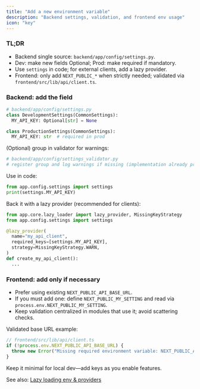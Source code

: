 ```yaml
---
title: "Add a new environment variable"
description: "Backend settings, validation, and frontend env usage"
icon: "key"
---
```


### TL;DR
- Backend single source: `backend/app/config/settings.py`.
- Dev: make new fields Optional; Prod: make required if mandatory.
- Use `settings` in code; for external clients, add a lazy provider.
- Frontend: only add `NEXT_PUBLIC_*` when strictly needed; validated via `frontend/src/lib/api/client.ts`.

### Backend: add the field
```python
# backend/app/config/settings.py
class DevelopmentSettings(CommonSettings):
  MY_API_KEY: Optional[str] = None

class ProductionSettings(CommonSettings):
  MY_API_KEY: str  # required in prod
```

(Optional) group in validator for warnings:
```python
# backend/app/config/settings_validator.py
# register group and log warnings if missing (implementation already present)
```

Use in code:
```python
from app.config.settings import settings
print(settings.MY_API_KEY)
```

Back it with a lazy provider (recommended for clients):
```python
from app.core.lazy_loader import lazy_provider, MissingKeyStrategy
from app.config.settings import settings

@lazy_provider(
  name="my_api_client",
  required_keys=[settings.MY_API_KEY],
  strategy=MissingKeyStrategy.WARN,
)
def create_my_api_client():
  ...
```

### Frontend: add only if necessary
- Prefer using existing `NEXT_PUBLIC_API_BASE_URL`.
- If you must add one: define `NEXT_PUBLIC_MY_SETTING` and read via `process.env.NEXT_PUBLIC_MY_SETTING`.
- Keep validation centralized in modules that use it; avoid scattering checks.

Validated base URL example:
```ts
// frontend/src/lib/api/client.ts
if (!process.env.NEXT_PUBLIC_API_BASE_URL) {
  throw new Error("Missing required environment variable: NEXT_PUBLIC_API_BASE_URL");
}
```

Keep it minimal for local dev—add keys as you enable features.

See also: [Lazy loading env & providers](/developers/extra/lazy-loading) 
